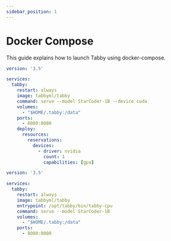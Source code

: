 ```yaml
---
sidebar_position: 1
---
```


# Docker Compose
This guide explains how to launch Tabby using docker-compose.


<Tabs>
  <TabItem value="cuda" label="CUDA (requires NVIDIA Container Toolkit)">

```yaml title="docker-compose.yml"
version: '3.5'

services:
  tabby:
    restart: always
    image: tabbyml/tabby
    command: serve --model StarCoder-1B --device cuda
    volumes:
      - "$HOME/.tabby:/data"
    ports:
      - 8080:8080
    deploy:
      resources:
        reservations:
          devices:
            - driver: nvidia
              count: 1
              capabilities: [gpu]
```

  </TabItem>
  <TabItem value="cpu" label="CPU">

```yaml title="docker-compose.yml"
version: '3.5'

services:
  tabby:
    restart: always
    image: tabbyml/tabby
    entrypoint: /opt/tabby/bin/tabby-cpu
    command: serve --model StarCoder-1B
    volumes:
      - "$HOME/.tabby:/data"
    ports:
      - 8080:8080
```

  </TabItem>
</Tabs>

